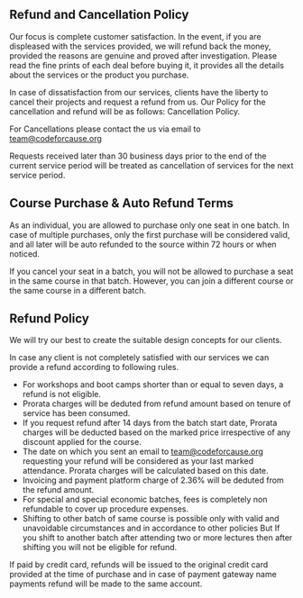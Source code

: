 ## Refund and Cancellation Policy

Our focus is complete customer satisfaction. In the event, if you are displeased with the services provided, we will refund back the money, provided the reasons are genuine and proved after investigation. Please read the fine prints of each deal before buying it, it provides all the details about the services or the product you purchase.

In case of dissatisfaction from our services, clients have the liberty to cancel their projects and request a refund from us. Our Policy for the cancellation and refund will be as follows:
Cancellation Policy.

For Cancellations please contact the us via email to team@codeforcause.org

Requests received later than 30 business days prior to the end of the current service period will be treated as cancellation of services for the next service period.

## Course Purchase & Auto Refund Terms

As an individual, you are allowed to purchase only one seat in one batch. In case of multiple purchases, only the first purchase will be considered valid, and all later will be auto refunded to the source within 72 hours or when noticed.

If you cancel your seat in a batch, you will not be allowed to purchase a seat in the same course in that batch. However, you can join a different course or the same course in a different batch.

## Refund Policy

We will try our best to create the suitable design concepts for our clients.

In case any client is not completely satisfied with our services we can provide a refund according to following rules. 

- For workshops and boot camps shorter than or equal to seven days, a refund is not eligible. 
- Prorata charges will be deduted from refund amount based on tenure of service has been consumed.
- If you request refund after 14 days from the batch start date, Prorata charges will be deducted based on the marked price irrespective of any discount applied for the course.
- The date on which you sent an email to team@codeforcause.org requesting your refund will be considered as your last marked attendance. Prorata charges will be calculated based on this date.
- Invoicing and payment platform charge of 2.36% will be deduted from the refund amount.
- For special and special economic batches, fees is completely non refundable to cover up procedure expenses.
- Shifting to other batch of same course is possible only with valid and unavoidable circumstances and in accordance to other policies But If you shift to another batch after attending two or more lectures then after shifting you will not be eligible for refund.

If paid by credit card, refunds will be issued to the original credit card provided at the time of purchase and in case of payment gateway name payments refund will be made to the same account.
